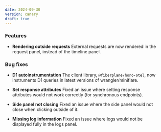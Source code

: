 ```yaml
---
date: 2024-09-30
version: canary
draft: true
---
```


### Features

- **Rendering outside requests** External requests are now rendered in the request panel, instead of the timeline panel.

### Bug fixes

- **D1 autoinstrumentation** The client library, `@fiberplane/hono-otel`, now instruments D1 queries in latest versions of wrangler/miniflare.

- **Set response attributes** Fixed an issue where setting response attributes would not work correctly (for synchronous endpoints).

- **Side panel not closing** Fixed an issue where the side panel would not close when clicking outside of it.

- **Missing log information** Fixed an issue where logs would not be displayed fully in the logs panel.
